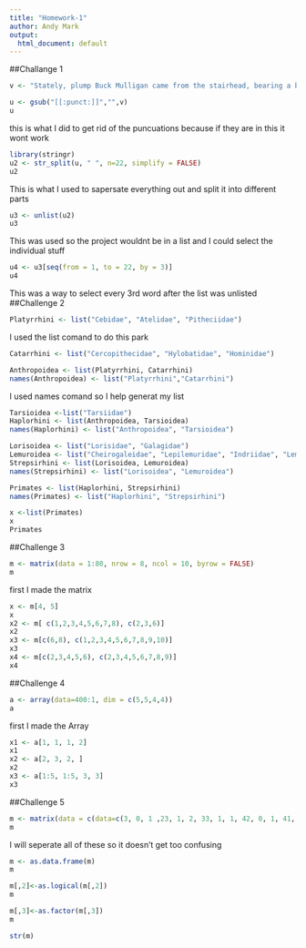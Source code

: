 ```yaml
---
title: "Homework-1"
author: Andy Mark 
output:
  html_document: default
---
```


##Challange 1
```r
v <- "Stately, plump Buck Mulligan came from the stairhead, bearing a bowl of lather on which a mirror and a razor lay crossed"
```

```r
u <- gsub("[[:punct:]]","",v)
u
```
this is what I did to get rid of the puncuations because if they are in this it wont work
```r
library(stringr)
u2 <- str_split(u, " ", n=22, simplify = FALSE) 
u2
```
This is what I used to sapersate everything out and split it into different parts
```r
u3 <- unlist(u2)
u3
```
This was used so the project wouldnt be in a list and I could select the individual stuff
```r
u4 <- u3[seq(from = 1, to = 22, by = 3)] 
u4
```
This was a way to select every 3rd word after the list was unlisted
##Challenge 2
```r
Platyrrhini <- list("Cebidae", "Atelidae", "Pitheciidae")
```
I used the list comand to do this park
```r
Catarrhini <- list("Cercopithecidae", "Hylobatidae", "Hominidae")
```

```r
Anthropoidea <- list(Platyrrhini, Catarrhini)
names(Anthropoidea) <- list("Platyrrhini","Catarrhini")
```
I used names comand so I help generat my list
```r
Tarsioidea <-list("Tarsiidae")
Haplorhini <- list(Anthropoidea, Tarsioidea)
names(Haplorhini) <- list("Anthropoidea", "Tarsioidea")
```

```r
Lorisoidea <- list("Lorisidae", "Galagidae")
Lemuroidea <- list("Cheirogaleidae", "Lepilemuridae", "Indriidae", "Lemuridae", "Daubentoniidae")
Strepsirhini <- list(Lorisoidea, Lemuroidea)
names(Strepsirhini) <- list("Lorisoidea", "Lemuroidea")
```

```r
Primates <- list(Haplorhini, Strepsirhini)
names(Primates) <- list("Haplorhini", "Strepsirhini")
```

```r
x <-list(Primates)
x
Primates
```

##Challenge 3
```r
m <- matrix(data = 1:80, nrow = 8, ncol = 10, byrow = FALSE)
m 
```
first I made the matrix
```r
x <- m[4, 5]
x
x2 <- m[ c(1,2,3,4,5,6,7,8), c(2,3,6)]
x2
x3 <- m[c(6,8), c(1,2,3,4,5,6,7,8,9,10)]
x3
x4 <- m[c(2,3,4,5,6), c(2,3,4,5,6,7,8,9)]
x4
```

##Challenge 4
```r
a <- array(data=400:1, dim = c(5,5,4,4))
a
```
first I made the Array
```r
x1 <- a[1, 1, 1, 2]
x1
x2 <- a[2, 3, 2, ]
x2
x3 <- a[1:5, 1:5, 3, 3]
x3
```

##Challenge 5
```r
m <- matrix(data = c(data=c(3, 0, 1 ,23, 1, 2, 33, 1, 1, 42, 0, 1, 41, 0, 2)), nrow = 5, ncol = 3, byrow = TRUE)
m
```
I will seperate all of these so it doesn't get too confusing
```r
m <- as.data.frame(m)
m
```

```r
m[,2]<-as.logical(m[,2])
m
```

```r
m[,3]<-as.factor(m[,3])
m
```

```r
str(m)
```